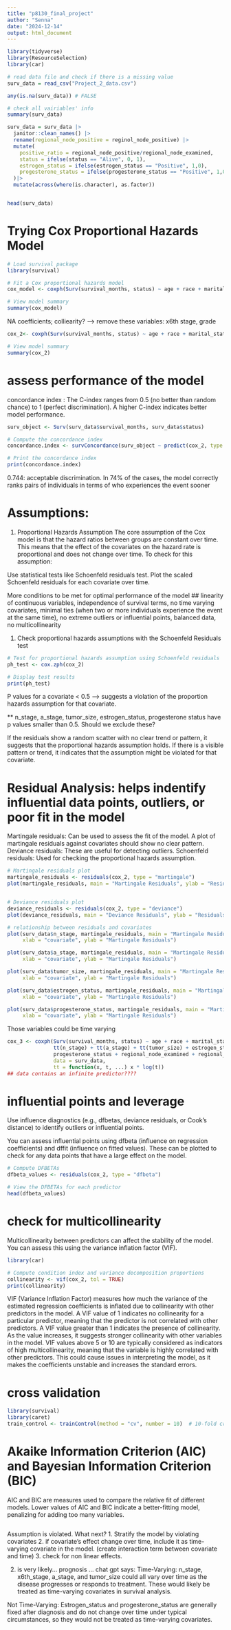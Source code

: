 ```yaml
---
title: "p8130_final_project"
author: "Senna"
date: "2024-12-14"
output: html_document
---
```


```r
library(tidyverse)
library(ResourceSelection)
library(car)

```

```r
# read data file and check if there is a missing value
surv_data = read_csv("Project_2_data.csv")

any(is.na(surv_data)) # FALSE

# check all vairiables' info
summary(surv_data)

```

```r
surv_data = surv_data |>
  janitor::clean_names() |>
  rename(regional_node_positive = reginol_node_positive) |>
  mutate(
    positive_ratio = regional_node_positive/regional_node_examined,
    status = ifelse(status == "Alive", 0, 1),
    estrogen_status = ifelse(estrogen_status == "Positive", 1,0),
    progesterone_status = ifelse(progesterone_status == "Positive", 1,0)
  )|>
  mutate(across(where(is.character), as.factor))


head(surv_data)
```

# Trying Cox Proportional Hazards Model
```r
# Load survival package
library(survival)

# Fit a Cox proportional hazards model
cox_model <- coxph(Surv(survival_months, status) ~ age + race + marital_status + t_stage + n_stage + x6th_stage + differentiate + grade + a_stage + tumor_size + estrogen_status + progesterone_status + regional_node_examined + regional_node_positive, data = surv_data)

# View model summary
summary(cox_model)
```

NA coefficients; colliearity? -->
remove these variables: x6th stage, grade

```r
cox_2<- coxph(Surv(survival_months, status) ~ age + race + marital_status + t_stage + n_stage  + differentiate + a_stage + tumor_size + estrogen_status + progesterone_status + regional_node_examined + regional_node_positive, data = surv_data)

# View model summary
summary(cox_2)
```



# assess performance of the model

concordance index : The C-index ranges from 0.5 (no better than random chance) to 1 (perfect discrimination). A higher C-index indicates better model performance.
```r
surv_object <- Surv(surv_data$survival_months, surv_data$status)

# Compute the concordance index
concordance.index <- survConcordance(surv_object ~ predict(cox_2, type = "risk"), data = surv_data)

# Print the concordance index
print(concordance.index)

```
0.744: acceptable discrimination. In 74% of the cases, the model correctly ranks pairs of individuals in terms of who experiences the event sooner


# Assumptions:
1. Proportional Hazards Assumption
The core assumption of the Cox model is that the hazard ratios between groups are constant over time. This means that the effect of the covariates on the hazard rate is proportional and does not change over time. To check for this assumption:

Use statistical tests like Schoenfeld residuals test.
Plot the scaled Schoenfeld residuals for each covariate over time.

More conditions to be met for optimal performance of the model
## linearity of continuous variables, independence of survival terms, no time varying covariates, minimal ties (when two or more individuals experience the event at the same time), no extreme outliers or influential points, balanced data, no multicollinearity


1. Check proportional hazards assumptions with the Schoenfeld Residuals test
```r
# Test for proportional hazards assumption using Schoenfeld residuals
ph_test <- cox.zph(cox_2)

# Display test results
print(ph_test)
```
P values for a covariate < 0.5 --> suggests a violation of the proportion hazards assumption for that covariate. 

** n_stage, a_stage, tumor_size, estrogen_status, progesterone status have p values smaller than 0.5. Should we exclude these? 

If the residuals show a random scatter with no clear trend or pattern, it suggests that the proportional hazards assumption holds.
If there is a visible pattern or trend, it indicates that the assumption might be violated for that covariate.

# Residual Analysis: helps indentify influential data points, outliers, or poor fit in the model

Martingale residuals: Can be used to assess the fit of the model. A plot of martingale residuals against covariates should show no clear pattern.
Deviance residuals: These are useful for detecting outliers.
Schoenfeld residuals: Used for checking the proportional hazards assumption.

```r
# Martingale residuals plot
martingale_residuals <- residuals(cox_2, type = "martingale")
plot(martingale_residuals, main = "Martingale Residuals", ylab = "Residuals")


# Deviance residuals plot
deviance_residuals <- residuals(cox_2, type = "deviance")
plot(deviance_residuals, main = "Deviance Residuals", ylab = "Residuals")

# relationship between residuals and covariates
plot(surv_data$n_stage, martingale_residuals, main = "Martingale Residuals vs covariate", 
     xlab = "covariate", ylab = "Martingale Residuals")

plot(surv_data$a_stage, martingale_residuals, main = "Martingale Residuals vs covariate", 
     xlab = "covariate", ylab = "Martingale Residuals")

plot(surv_data$tumor_size, martingale_residuals, main = "Martingale Residuals vs covariate", 
     xlab = "covariate", ylab = "Martingale Residuals")

plot(surv_data$estrogen_status, martingale_residuals, main = "Martingale Residuals vs covariate", 
     xlab = "covariate", ylab = "Martingale Residuals")

plot(surv_data$progesterone_status, martingale_residuals, main = "Martingale Residuals vs covariate", 
     xlab = "covariate", ylab = "Martingale Residuals")
```

Those variables could be time varying

```r
cox_3 <- coxph(Surv(survival_months, status) ~ age + race + marital_status +
               tt(n_stage) + tt(a_stage) + tt(tumor_size) + estrogen_status + 
               progesterone_status + regional_node_examined + regional_node_positive, 
               data = surv_data, 
               tt = function(x, t, ...) x * log(t)) 
## data contains an infinite predictor????
```

# influential points and leverage
Use influence diagnostics (e.g., dfbetas, deviance residuals, or Cook's distance) to identify outliers or influential points.

You can assess influential points using dfbeta (influence on regression coefficients) and dffit (influence on fitted values). These can be plotted to check for any data points that have a large effect on the model.
```r
# Compute DFBETAs
dfbeta_values <- residuals(cox_2, type = "dfbeta")

# View the DFBETAs for each predictor
head(dfbeta_values)
```


# check for multicollinearity
Multicollinearity between predictors can affect the stability of the model. You can assess this using the variance inflation factor (VIF).
```r
library(car)

# Compute condition index and variance decomposition proportions
collinearity <- vif(cox_2, tol = TRUE)
print(collinearity)
```

VIF (Variance Inflation Factor) measures how much the variance of the estimated regression coefficients is inflated due to collinearity with other predictors in the model.
A VIF value of 1 indicates no collinearity for a particular predictor, meaning that the predictor is not correlated with other predictors.
A VIF value greater than 1 indicates the presence of collinearity. As the value increases, it suggests stronger collinearity with other variables in the model.
VIF values above 5 or 10 are typically considered as indicators of high multicollinearity, meaning that the variable is highly correlated with other predictors. This could cause issues in interpreting the model, as it makes the coefficients unstable and increases the standard errors.


# cross validation
```r
library(survival)
library(caret)
train_control <- trainControl(method = "cv", number = 10)  # 10-fold cross-validation

```
 
#  Akaike Information Criterion (AIC) and Bayesian Information Criterion (BIC)
AIC and BIC are measures used to compare the relative fit of different models. Lower values of AIC and BIC indicate a better-fitting model, penalizing for adding too many variables.
```r


```


Assumption is violated. What next?
1. Stratify the model by violating covariates
2. if covariate's effect change over time, include it as time-varying covariate in the model. (create interaction term between covariate and time)
3. check for non linear effects. 

2. is very likely... prognosis ... 
chat gpt says:
Time-Varying: n_stage, x6th_stage, a_stage, and tumor_size could all vary over time as the disease progresses or responds to treatment. These would likely be treated as time-varying covariates in survival analysis.

Not Time-Varying: Estrogen_status and progesterone_status are generally fixed after diagnosis and do not change over time under typical circumstances, so they would not be treated as time-varying covariates.


